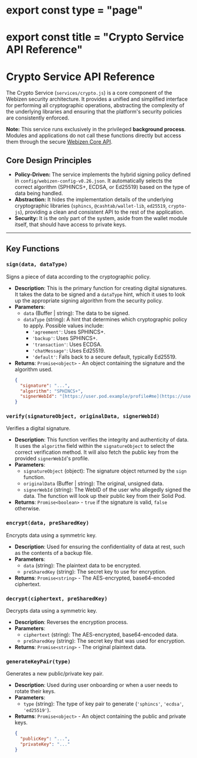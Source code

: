 # export const type = "page"
# export const title = "Crypto Service API Reference"
# Crypto Service API Reference

The Crypto Service (`services/crypto.js`) is a core component of the Webizen security architecture. It provides a unified and simplified interface for performing all cryptographic operations, abstracting the complexity of the underlying libraries and ensuring that the platform's security policies are consistently enforced.

**Note:** This service runs exclusively in the privileged **background process**. Modules and applications do not call these functions directly but access them through the secure [Webizen Core API](./webizen-api).

## Core Design Principles

-   **Policy-Driven:** The service implements the hybrid signing policy defined in `config/webizen-config-v0.26.json`. It automatically selects the correct algorithm (SPHINCS+, ECDSA, or Ed25519) based on the type of data being handled.
-   **Abstraction:** It hides the implementation details of the underlying cryptographic libraries (`sphincs`, `@cashtab/wallet-lib`, `ed25519`, `crypto-js`), providing a clean and consistent API to the rest of the application.
-   **Security:** It is the only part of the system, aside from the wallet module itself, that should have access to private keys.

---

## Key Functions

### `sign(data, dataType)`

Signs a piece of data according to the cryptographic policy.

-   **Description**: This is the primary function for creating digital signatures. It takes the data to be signed and a `dataType` hint, which it uses to look up the appropriate signing algorithm from the security policy.
-   **Parameters**:
    -   `data` (Buffer | string): The data to be signed.
    -   `dataType` (string): A hint that determines which cryptographic policy to apply. Possible values include:
        -   `'agreement'`: Uses SPHINCS+.
        -   `'backup'`: Uses SPHINCS+.
        -   `'transaction'`: Uses ECDSA.
        -   `'chatMessage'`: Uses Ed25519.
        -   `'default'`: Falls back to a secure default, typically Ed25519.
-   **Returns**: `Promise<object>` - An object containing the signature and the algorithm used.
    ```json
    {
      "signature": "...",
      "algorithm": "SPHINCS+",
      "signerWebId": "[https://user.pod.example/profile#me](https://user.pod.example/profile#me)"
    }
    ```

### `verify(signatureObject, originalData, signerWebId)`

Verifies a digital signature.

-   **Description**: This function verifies the integrity and authenticity of data. It uses the `algorithm` field within the `signatureObject` to select the correct verification method. It will also fetch the public key from the provided `signerWebId`'s profile.
-   **Parameters**:
    -   `signatureObject` (object): The signature object returned by the `sign` function.
    -   `originalData` (Buffer | string): The original, unsigned data.
    -   `signerWebId` (string): The WebID of the user who allegedly signed the data. The function will look up their public key from their Solid Pod.
-   **Returns**: `Promise<boolean>` - `true` if the signature is valid, `false` otherwise.

### `encrypt(data, preSharedKey)`

Encrypts data using a symmetric key.

-   **Description**: Used for ensuring the confidentiality of data at rest, such as the contents of a backup file.
-   **Parameters**:
    -   `data` (string): The plaintext data to be encrypted.
    -   `preSharedKey` (string): The secret key to use for encryption.
-   **Returns**: `Promise<string>` - The AES-encrypted, base64-encoded ciphertext.

### `decrypt(ciphertext, preSharedKey)`

Decrypts data using a symmetric key.

-   **Description**: Reverses the encryption process.
-   **Parameters**:
    -   `ciphertext` (string): The AES-encrypted, base64-encoded data.
    -   `preSharedKey` (string): The secret key that was used for encryption.
-   **Returns**: `Promise<string>` - The original plaintext data.

### `generateKeyPair(type)`

Generates a new public/private key pair.

-   **Description**: Used during user onboarding or when a user needs to rotate their keys.
-   **Parameters**:
    -   `type` (string): The type of key pair to generate (`'sphincs'`, `'ecdsa'`, `'ed25519'`).
-   **Returns**: `Promise<object>` - An object containing the public and private keys.
    ```json
    {
      "publicKey": "...",
      "privateKey": "..."
    }
    ```
